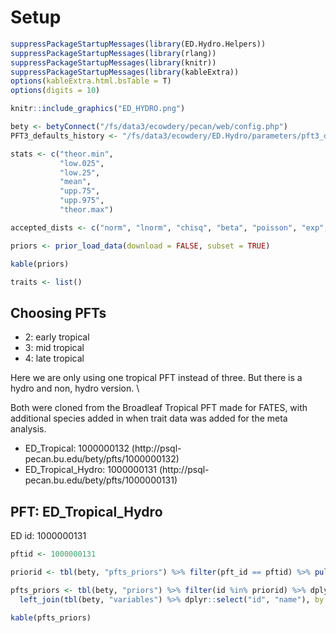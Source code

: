 # Setup {-}

```r

suppressPackageStartupMessages(library(ED.Hydro.Helpers))
suppressPackageStartupMessages(library(rlang))
suppressPackageStartupMessages(library(knitr))
suppressPackageStartupMessages(library(kableExtra))
options(kableExtra.html.bsTable = T)
options(digits = 10)

knitr::include_graphics("ED_HYDRO.png")

bety <- betyConnect("/fs/data3/ecowdery/pecan/web/config.php")
PFT3_defaults_history <- "/fs/data3/ecowdery/ED.Hydro/parameters/pft3_defaults_history.xml"

stats <- c("theor.min",
           "low.025", 
           "low.25", 
           "mean",
           "upp.75",
           "upp.975",
           "theor.max")

accepted_dists <- c("norm", "lnorm", "chisq", "beta", "poisson", "exp", "gamma","weibull", "unif" )

priors <- prior_load_data(download = FALSE, subset = TRUE)

kable(priors)

```

```r
traits <- list()
```

## Choosing PFTs {-}

-   2: early tropical                 
-   3: mid tropical             
-   4: late tropical 

Here we are only using one tropical PFT instead of three. But there is a hydro and non, hydro version. \\

Both were cloned from the Broadleaf Tropical PFT made for FATES, with additional species added in when trait data was added for the meta analysis. 

- ED_Tropical: 1000000132 (http://psql-pecan.bu.edu/bety/pfts/1000000132)
- ED_Tropical_Hydro: 1000000131 (http://psql-pecan.bu.edu/bety/pfts/1000000131)


## PFT: ED_Tropical_Hydro

ED id: 1000000131

```r

pftid <- 1000000131

priorid <- tbl(bety, "pfts_priors") %>% filter(pft_id == pftid) %>% pull(prior_id)

pfts_priors <- tbl(bety, "priors") %>% filter(id %in% priorid) %>% dplyr::select(one_of("id", "variable_id", "distn", "parama", "paramb")) %>% 
  left_join(tbl(bety, "variables") %>% dplyr::select("id", "name"), by = c("variable_id" = "id")) %>% collect() %>% rename("var_name" = "name") 

kable(pfts_priors)
```
